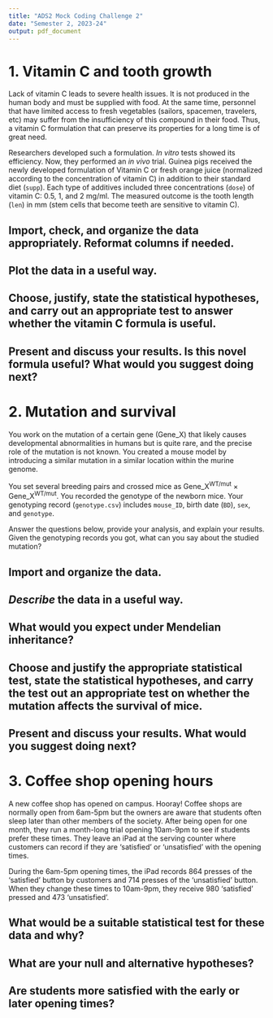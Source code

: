 ---
title: "ADS2 Mock Coding Challenge 2"
date: "Semester 2, 2023-24"
output: pdf_document
---

# 1. Vitamin C and tooth growth

Lack of vitamin C leads to severe health issues. It is not produced in the human body and must be supplied with food. At the same time, personnel that have limited access to fresh vegetables (sailors, spacemen, travelers, etc) may suffer from the insufficiency of this compound in their food. Thus, a vitamin C formulation that can preserve its properties for a long time is of great need.

Researchers developed such a formulation. *In vitro* tests showed its efficiency. Now, they performed an *in vivo* trial. Guinea pigs received the newly developed formulation of Vitamin C or fresh orange juice (normalized according to the concentration of vitamin C) in addition to their standard diet (`supp`). Each type of additives included three concentrations (`dose`) of vitamin C: 0.5, 1, and 2 mg/ml. The measured outcome is the tooth length (`len`) in mm (stem cells that become teeth are sensitive to vitamin C).

## Import, check, and organize the data appropriately. Reformat columns if needed.

## Plot the data in a useful way.

## Choose, justify, state the statistical hypotheses, and carry out an appropriate test to answer whether the vitamin C formula is useful.

## Present and discuss your results. Is this novel formula useful? What would you suggest doing next?

\newpage

# 2. Mutation and survival

You work on the mutation of a certain gene (Gene_X) that likely causes developmental abnormalities in humans but is quite rare, and the precise role of the mutation is not known. You created a mouse model by introducing a similar mutation in a similar location within the murine genome.

You set several breeding pairs and crossed mice as Gene_X^WT/mut^ $\times$ Gene_X^WT/mut^. You recorded the genotype of the newborn mice. Your genotyping record (`genotype.csv`) includes `mouse_ID`, birth date (`BD`), `sex`, and `genotype`.

Answer the questions below, provide your analysis, and explain your results. Given the genotyping records you got, what can you say about the studied mutation?

## Import and organize the data.

## *Describe* the data in a useful way.

## What would you expect under Mendelian inheritance?

## Choose and justify the appropriate statistical test, state the statistical hypotheses, and carry the test out an appropriate test on whether the mutation affects the survival of mice.

## Present and discuss your results. What would you suggest doing next?

\newpage

# 3. Coffee shop opening hours

A new coffee shop has opened on campus. Hooray! Coffee shops are normally open from 6am-5pm but the owners are aware that students often sleep later than other members of the society. After being open for one month, they run a month-long trial opening 10am-9pm to see if students prefer these times. They leave an iPad at the serving counter where customers can record if they are 'satisfied' or 'unsatisfied' with the opening times.

During the 6am-5pm opening times, the iPad records 864 presses of the 'satisfied' button by customers and 714 presses of the 'unsatisfied' button. When they change these times to 10am-9pm, they receive 980 'satisfied' pressed and 473 'unsatisfied'.

## What would be a suitable statistical test for these data and why?

## What are your null and alternative hypotheses?

## Are students more satisfied with the early or later opening times?
